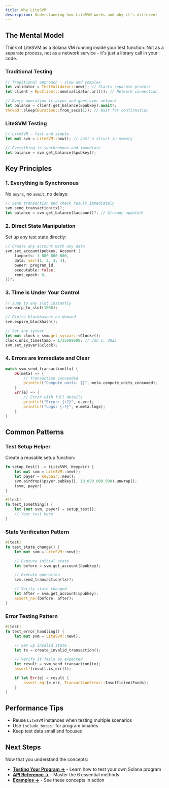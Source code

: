 ```yaml
---
title: Why LiteSVM
description: Understanding how LiteSVM works and why it's different
---
```



## The Mental Model

Think of LiteSVM as a Solana VM running inside your test function. Not as
a separate process, not as a network service - it's just a library call in
your code.

### Traditional Testing

```rust
// Traditional approach - slow and complex
let validator = TestValidator::new(); // Starts separate process
let client = RpcClient::new(validator.url()); // Network connection

// Every operation is async and goes over network
let balance = client.get_balance(&pubkey).await?;
thread::sleep(Duration::from_secs(1)); // Wait for confirmation
```

### LiteSVM Testing

```rust
// LiteSVM - fast and simple
let mut svm = LiteSVM::new(); // Just a struct in memory

// Everything is synchronous and immediate
let balance = svm.get_balance(&pubkey)?;
```

## Key Principles

### 1. Everything is Synchronous

No `async`, no `await`, no delays:

```rust
// Send transaction and check result immediately
svm.send_transaction(tx)?;
let balance = svm.get_balance(&account)?; // Already updated!
```

### 2. Direct State Manipulation

Set up any test state directly:

```rust
// Create any account with any data
svm.set_account(pubkey, Account {
    lamports: 1_000_000_000,
    data: vec![1, 2, 3, 4],
    owner: program_id,
    executable: false,
    rent_epoch: 0,
})?;
```

### 3. Time is Under Your Control

```rust
// Jump to any slot instantly
svm.warp_to_slot(1000);

// Expire blockhashes on demand
svm.expire_blockhash();

// Set any sysvar
let mut clock = svm.get_sysvar::<Clock>();
clock.unix_timestamp = 1735689600; // Jan 1, 2025
svm.set_sysvar(&clock);
```

### 4. Errors are Immediate and Clear

```rust
match svm.send_transaction(tx) {
    Ok(meta) => {
        // Transaction succeeded
        println!("Compute units: {}", meta.compute_units_consumed);
    }
    Err(e) => {
        // Error with full details
        println!("Error: {:?}", e.err);
        println!("Logs: {:?}", e.meta.logs);
    }
}
```

## Common Patterns

### Test Setup Helper

Create a reusable setup function:

```rust
fn setup_test() -> (LiteSVM, Keypair) {
    let mut svm = LiteSVM::new();
    let payer = Keypair::new();
    svm.airdrop(&payer.pubkey(), 10_000_000_000).unwrap();
    (svm, payer)
}

#[test]
fn test_something() {
    let (mut svm, payer) = setup_test();
    // Your test here
}
```

### State Verification Pattern

```rust
#[test]
fn test_state_change() {
    let mut svm = LiteSVM::new();

    // Capture initial state
    let before = svm.get_account(&pubkey);

    // Execute operation
    svm.send_transaction(tx)?;

    // Verify state changed
    let after = svm.get_account(&pubkey);
    assert_ne!(before, after);
}
```

### Error Testing Pattern

```rust
#[test]
fn test_error_handling() {
    let mut svm = LiteSVM::new();

    // Set up invalid state
    let tx = create_invalid_transaction();

    // Verify it fails as expected
    let result = svm.send_transaction(tx);
    assert!(result.is_err());

    if let Err(e) = result {
        assert_eq!(e.err, TransactionError::InsufficientFunds);
    }
}
```

## Performance Tips

<div className="space-y-4 mt-6">

- Reuse `LiteSVM` instances when testing multiple scenarios
- Use `include_bytes!` for program binaries
- Keep test data small and focused

</div>

## Next Steps

Now that you understand the concepts:

- **[Testing Your Program →](/docs/testing-your-program)** - Learn how to test your own Solana program
- **[API Reference →](/docs/api-reference)** - Master the 6 essential methods
- **[Examples →](/docs/examples)** - See these concepts in action
